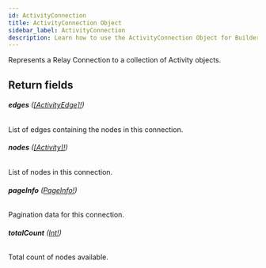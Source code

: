 ```yaml
---
id: ActivityConnection
title: ActivityConnection Object
sidebar_label: ActivityConnection
description: Learn how to use the ActivityConnection Object for Builder's API.
---
```


Represents a Relay Connection to a collection of Activity objects.

## Return fields

###### <b>edges</b> ([[ActivityEdge]!](/docs/composer/builder/api/schema/object/ActivityEdge.mdx))

List of edges containing the nodes in this connection.

###### <b>nodes</b> ([[Activity]!](/docs/composer/builder/api/schema/object/Activity.mdx))

List of nodes in this connection.

###### <b>pageInfo</b> ([PageInfo!](/docs/composer/builder/api/schema/object/PageInfo.mdx))

Pagination data for this connection.

###### <b>totalCount</b> ([Int!](/docs/composer/builder/api/schema/scalar/Int.mdx))

Total count of nodes available.
